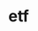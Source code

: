 # etf


<ul className="grid grid-cols-1 md:grid-cols-2 lg:grid-cols-3 xl:grid-cols-4 gap-4 -ml-6">

<ReferenceCard
    title="holdings"
    description="This command returns the holdings for an ETF sorted by percent of ETF."
    url="/bot/reference/discord/etf/holdings"
/>
<ReferenceCard
    title="tops"
    description="This command returns the top ETFs for the day - sorted by gainers, losers, or active."
    url="/bot/reference/discord/etf/tops"
/>
</ul>
